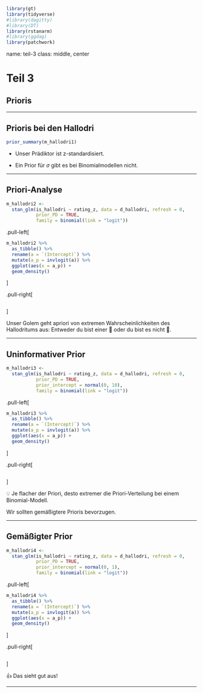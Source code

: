 
```r
library(gt)
library(tidyverse)
#library(dagitty)
#library(DT)
library(rstanarm)
#library(ggdag)
library(patchwork)
```






name: teil-3
class: middle, center



# Teil 3

## Prioris

---




## Prioris bei den Hallodri


```r
prior_summary(m_hallodri1)
```


- Unser Prädiktor ist z-standardisiert.

- Ein Prior für $\sigma$ gibt es bei Binomialmodellen nicht.

---

## Priori-Analyse


```r
m_hallodri2 <-
  stan_glm(is_hallodri ~ rating_z, data = d_hallodri, refresh = 0,
           prior_PD = TRUE,
           family = binomial(link = "logit"))
```


.pull-left[

```r
m_hallodri2 %>% 
  as_tibble() %>% 
  rename(a = `(Intercept)`) %>% 
  mutate(a_p = invlogit(a)) %>% 
  ggplot(aes(x = a_p)) +
  geom_density()
```

]

.pull-right[

```r

```


]

Unser Golem geht apriori von extremen Wahrscheinlichkeiten des Hallodritums aus: 
Entweder du bist einer 🏩 oder du bist es nicht 🧐.


---

## Uninformativer Prior



```r
m_hallodri3 <-
  stan_glm(is_hallodri ~ rating_z, data = d_hallodri, refresh = 0,
           prior_PD = TRUE,
           prior_intercept = normal(0, 10),
           family = binomial(link = "logit"))
```




.pull-left[

```r
m_hallodri3 %>% 
  as_tibble() %>% 
  rename(a = `(Intercept)`) %>% 
  mutate(a_p = invlogit(a)) %>% 
  ggplot(aes(x = a_p)) +
  geom_density()
```

]

.pull-right[

```r

```


]

💡 Je flacher der Priori, 
desto extremer die Priori-Verteilung bei einem Binomial-Modell.

Wir sollten gemäßigtere Prioris bevorzugen.

---

## Gemäßigter Prior




```r
m_hallodri4 <-
  stan_glm(is_hallodri ~ rating_z, data = d_hallodri, refresh = 0,
           prior_PD = TRUE,
           prior_intercept = normal(0, 1),
           family = binomial(link = "logit"))
```




.pull-left[

```r
m_hallodri4 %>% 
  as_tibble() %>% 
  rename(a = `(Intercept)`) %>% 
  mutate(a_p = invlogit(a)) %>% 
  ggplot(aes(x = a_p)) +
  geom_density()
```

]

.pull-right[

```r

```


]


👍 Das sieht gut aus!









---


